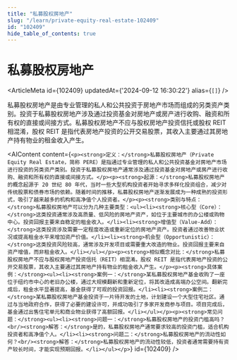 ```yaml
---
title: "私募股权房地产"
slug: "/learn/private-equity-real-estate-102409"
id: "102409"
hide_table_of_contents: true
---
```



# 私募股权房地产

<ArticleMeta id={102409} updatedAt={'2024-09-12 16:30:22'} alias={`[]`} />
<div className='border-solid border-b border-t-0 my-4 border-[var(--ifm-color-gray-300)]' />

私募股权房地产是由专业管理的私人和公共投资于房地产市场而组成的另类资产类别。投资于私募股权房地产涉及通过投资基金对房地产或房产进行收购、融资和所有权的直接或间接方式。私募股权房地产不应与股权房地产投资信托或股权 REIT 相混淆，股权 REIT 是指代表房地产投资的公开交易股票，其收入主要通过其房地产持有物业的租金收入产生。

<AIContent content={`<p><strong>定义：</strong>私募股权房地产（Private Equity Real Estate，简称 PERE）是指通过专业管理的私人和公共投资基金对房地产市场进行投资的另类资产类别。投资于私募股权房地产通常涉及通过投资基金对房地产或房产进行收购、融资和所有权的直接或间接方式。</p><p><strong>起源：</strong>私募股权房地产的概念起源于 20 世纪 80 年代，当时一些大型机构投资者开始寻求多样化投资组合，减少对传统股票和债券市场的依赖。随着时间的推移，私募股权房地产逐渐发展成为一种成熟的投资形式，吸引了越来越多的机构和高净值个人投资者。</p><p><strong>类别与特点：</strong>私募股权房地产可以分为几种主要类型：<ul><li><strong>核心型（Core）：</strong>这类投资通常涉及高质量、低风险的房地产资产，如位于主要城市的办公楼或购物中心。投资回报主要来自稳定的租金收入。</li><li><strong>增值型（Value-Add）：</strong>这类投资涉及需要一定程度改造或重新定位的房地产资产。投资者通过改善物业状况或提高租金水平来增加资产价值。</li><li><strong>机会型（Opportunistic）：</strong>这类投资风险较高，通常涉及开发项目或需要重大改造的物业。投资回报主要来自资产增值，而非租金收入。</li></ul></p><p><strong>相似概念对比：</strong>私募股权房地产不应与股权房地产投资信托（REIT）相混淆。股权 REIT 是指代表房地产投资的公开交易股票，其收入主要通过其房地产持有物业的租金收入产生。</p><p><strong>具体案例：</strong><ul><li><strong>案例一：</strong>某私募股权房地产基金收购了一座位于纽约市中心的老旧办公楼，通过大规模翻新和重新定位，将其改造成高端办公空间。翻新完成后，租金水平显著提高，基金获得了可观的投资回报。</li><li><strong>案例二：</strong>某私募股权房地产基金投资于一片待开发的土地，计划建设一个大型住宅社区。通过与当地政府合作，获得了必要的建设许可，并成功吸引了多家开发商参与项目。项目完成后，基金通过出售住宅单元和商业物业获得了高额回报。</li></ul></p><p><strong>常见问题：</strong><ul><li><strong>问题一：</strong>私募股权房地产的投资门槛高吗？<br/><strong>解答：</strong>是的，私募股权房地产通常要求较高的投资门槛，适合机构投资者和高净值个人。</li><li><strong>问题二：</strong>私募股权房地产的流动性如何？<br/><strong>解答：</strong>私募股权房地产的流动性较低，投资者通常需要持有资产较长时间，才能实现预期回报。</li></ul></p>`} id={102409} />
